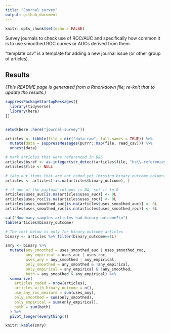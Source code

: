 ```yaml
---
title: "Journal survey"
output: github_document
---
```


```r
knitr::opts_chunk$set(echo = FALSE)
```

Survey journals to check use of ROC/AUC and specifically how common it is to use smoothed ROC curves or AUCs derived from them. 

"template.csv" is a template for adding a new journal issue (or other group of articles).

## Results

_(This README page is generated from a Rmarkdown file; re-knit that to update the results.)_

```r
suppressPackageStartupMessages({
  library(tidyverse)
  library(here)
})


setwd(here::here("journal-survey"))

articles <- tibble(file = dir("data-raw", full.names = TRUE)) %>%
  mutate(data = suppressMessages(purrr::map(file, read_csv))) %>%
  unnest(data)

# mark articles that were referenced in B&S
articles$bsref <- as.integer(str_detect(articles$file, "bs\\-references"))
articles$file <- NULL

# take out items that are not coded yet (missing binary_outcome column)
articles <- articles[!is.na(articles$binary_outcome), ]

# if one of the payload columns is NA, set it to 0
articles$uses_auc[is.na(articles$uses_auc)] <- 0L
articles$uses_roc[is.na(articles$uses_roc)] <- 0L
articles$uses_smoothed_auc[is.na(articles$uses_smoothed_auc)] <- 0L
articles$uses_smoothed_roc[is.na(articles$uses_smoothed_roc)] <- 0L

cat("How many samples articles had binary outcome?\n")
table(articles$binary_outcome)

# The rest below is only for binary outcome articles
binary <- articles %>% filter(binary_outcome==1L)

smry <- binary %>%
  mutate(any_smoothed = uses_smoothed_auc | uses_smoothed_roc,
         any_empirical = uses_auc | uses_roc,
         uses_any = any_smoothed | any_empirical,
         only_smoothed = any_smoothed & !any_empirical,
         only_empirical = any_empirical & !any_smoothed,
         both = any_smoothed & any_empirical) %>%
  summarize(
    articles_coded = nrow(articles),
    articles_with_binary_outcome = n(),
    use_any_roc_measure = sum(uses_any),
    only_smoothed = sum(only_smoothed),
    only_empirical = sum(only_empirical),
    both = sum(both)
  ) %>%
  pivot_longer(everything())

knitr::kable(smry)

```

